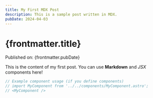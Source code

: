 ```yaml
---
title: My First MDX Post
description: This is a sample post written in MDX.
pubDate: 2024-04-03
---
```


# {frontmatter.title}

Published on: {frontmatter.pubDate}

This is the content of my first post. You can use **Markdown** and *JSX* components here!

```jsx
// Example component usage (if you define components)
// import MyComponent from '../../components/MyComponent.astro';
// <MyComponent />
``` 